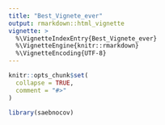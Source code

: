 ---
title: "Best_Vignete_ever"
output: rmarkdown::html_vignette
vignette: >
  %\VignetteIndexEntry{Best_Vignete_ever}
  %\VignetteEngine{knitr::rmarkdown}
  %\VignetteEncoding{UTF-8}
---

```{r, include = FALSE}
knitr::opts_chunk$set(
  collapse = TRUE,
  comment = "#>"
)
```

```{r setup}
library(saebnocov)
```
